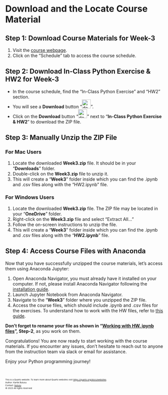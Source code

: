 # Download and the Locate Course Material

<!-- ## Download Course Material for Week 3

To ensure you have all the necessary course materials and tools set up for CSCI 1010, follow these steps: -->

## Step 1: Download Course Materials for Week-3

1. Visit the [course webpage](https://gwu-csci1010.github.io).
2. Click on the "Schedule" tab to access the course schedule.

## Step 2: Download In-Class Python Exercise & HW2 for Week-3

- In the course schedule, find the "In-Class Python Exercise" and "HW2" section.
- You will see a **Download** button "![download-button](images/file-black.png){width=28}".
- Click on the **Download** button "![download-button](images/file-black.png){width=28}" next to "**In-Class Python Exercise & HW2**" to download the ZIP file.

## Step 3: Manually Unzip the ZIP File

### For Mac Users

1. Locate the downloaded **Week3.zip** file. It should be in your "**Downloads**" folder.
2. Double-click on the **Week3.zip** file to unzip it.
3. This will create a "**Week3**" folder inside which you can find the .ipynb and .csv files along with the "HW2.ipynb" file.

### For Windows Users

1. Locate the downloaded **Week3.zip** file. The ZIP file may be located in your "**OneDrive**" folder.
2. Right-click on the **Week3.zip** file and select "Extract All..."
3. Follow the on-screen instructions to unzip the file.
4. This will create a "**Week3**" folder inside which you can find the .ipynb and .csv files along with the "**HW2.ipynb**" file.

## Step 4: Access Course Files with Anaconda

Now that you have successfully unzipped the course materials, let's access them using Anaconda Jupyter:

1. Open Anaconda Navigator, you must already have it installed on your computer. If not, please install Anaconda Navigator following the [installation guide](install-editor.qmd#select-an-option-appropriate-for-your-operating-system).
2. Launch Jupyter Notebook from Anaconda Navigator.
3. Navigate to the "**Week3**" folder where you unzipped the ZIP file.
4. Access the course files, which should include .ipynb and .csv files for the exercises. To understand how to work with the HW files, refer to [this guide](homework.qmd#work-with-HW.ipynb).

:::{.callout-tip appearance="default" title="Save Changes"}
**Don’t forget to rename your file as shown in "[Working with HW. ipynb files](homework.qmd#work-with-HW.ipynb)", Step-2**, as you work on them.
:::

Congratulations! You are now ready to start working with the course materials. If you encounter any issues, don't hesitate to reach out to anyone from the instruction team via slack or email for assistance.

Enjoy your Python programming journey!

<br>
<footer>
  <p><small><small><small><small>This is a Quarto website. To learn more about Quarto websites visit <https://quarto.org/docs/websites>.<br>
  Author: Kartik Bulusu<br>
  Contact: <a href="mailto:bulusu@gwu.edu">bulusu</a><br>
  &copy; 2023 All rights reserved</small></small></small></small></p>
</footer>
